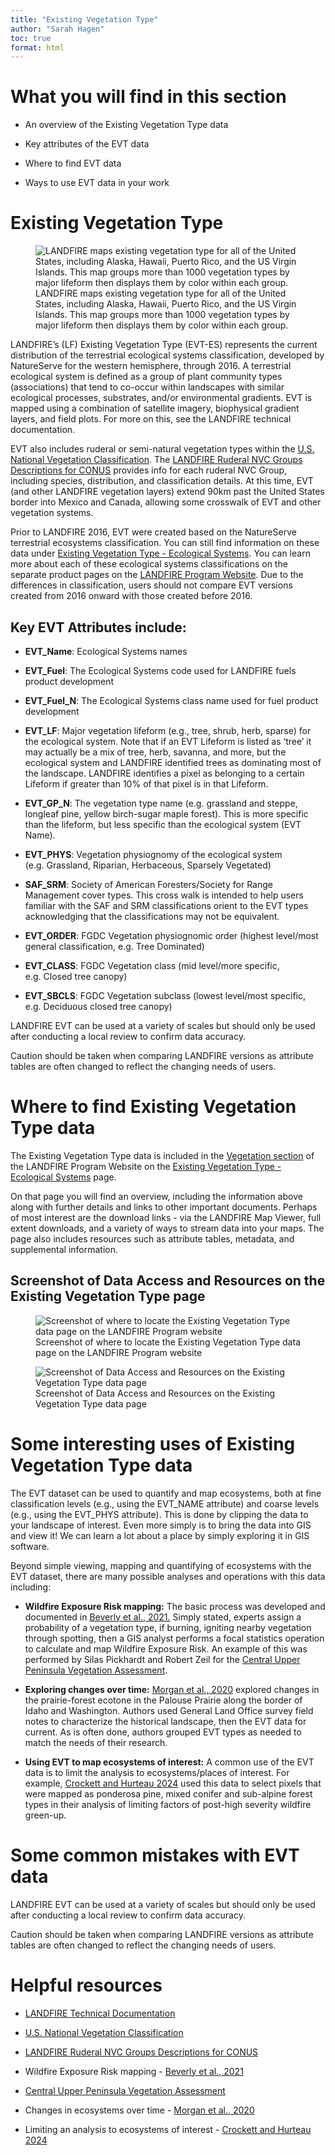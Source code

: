 ```yaml
---
title: "Existing Vegetation Type"
author: "Sarah Hagen"
toc: true
format: html
---
```


# What you will find in this section

-   An overview of the Existing Vegetation Type data

-   Key attributes of the EVT data

-   Where to find EVT data

-   Ways to use EVT data in your work

# Existing Vegetation Type

![LANDFIRE maps existing vegetation type for all of the United States, including Alaska, Hawaii, Puerto Rico, and the US Virgin Islands. This map groups more than 1000 vegetation types by major lifeform then displays them by color within each group.](images/EVT_map.bmp){fig-alt="A map of LANDFIRE Existing Vegetation Type for the Contiguous US, Alaska, Hawaii, and Puerto Rico and the US Virgin Islands."}

LANDFIRE's (LF) Existing Vegetation Type (EVT-ES) represents the current distribution of the terrestrial ecological systems classification, developed by NatureServe for the western hemisphere, through 2016. A terrestrial ecological system is defined as a group of plant community types (associations) that tend to co-occur within landscapes with similar ecological processes, substrates, and/or environmental gradients. EVT is mapped using a combination of satellite imagery, biophysical gradient layers, and field plots. For more on this, see the LANDFIRE technical documentation.

EVT also includes ruderal or semi-natural vegetation types within the [U.S. National Vegetation Classification](https://usnvc.org/). The [LANDFIRE Ruderal NVC Groups Descriptions for CONUS](https://landfire.gov/documents/LANDFIRE_Ruderal_NVC_Groups_Descriptions_CONUS.pdf) provides info for each ruderal NVC Group, including species, distribution, and classification details. At this time, EVT (and other LANDFIRE vegetation layers) extend 90km past the United States border into Mexico and Canada, allowing some crosswalk of EVT and other vegetation systems.

::: callout-important
Prior to LANDFIRE 2016, EVT were created based on the NatureServe terrestrial ecosystems classification. You can still find information on these data under [Existing Vegetation Type - Ecological Systems](https://landfire.gov/vegetation/evt). You can learn more about each of these ecological systems classifications on the separate product pages on the [LANDFIRE Program Website](https://landfire.gov/vegetation). Due to the differences in classification, users should not compare EVT versions created from 2016 onward with those created before 2016.
:::

## Key EVT Attributes include:

-   **EVT_Name**: Ecological Systems names

-   **EVT_Fuel**: The Ecological Systems code used for LANDFIRE fuels product development

-   **EVT_Fuel_N**: The Ecological Systems class name used for fuel product development

-   **EVT_LF**: Major vegetation lifeform (e.g., tree, shrub, herb, sparse) for the ecological system. Note that if an EVT Lifeform is listed as ‘tree’ it may actually be a mix of tree, herb, savanna, and more, but the ecological system and LANDFIRE identified trees as dominating most of the landscape. LANDFIRE identifies a pixel as belonging to a certain Lifeform if greater than 10% of that pixel is in that Lifeform.

-   **EVT_GP_N**: The vegetation type name (e.g. grassland and steppe, longleaf pine, yellow birch-sugar maple forest). This is more specific than the lifeform, but less specific than the ecological system (EVT Name).

-   **EVT_PHYS**: Vegetation physiognomy of the ecological system (e.g. Grassland, Riparian, Herbaceous, Sparsely Vegetated)

-   **SAF_SRM**: Society of American Foresters/Society for Range Management cover types. This cross walk is intended to help users familiar with the SAF and SRM classifications orient to the EVT types acknowledging that the classifications may not be equivalent.

-   **EVT_ORDER**: FGDC Vegetation physiognomic order (highest level/most general classification, e.g. Tree Dominated)

-   **EVT_CLASS**: FGDC Vegetation class (mid level/more specific, e.g. Closed tree canopy)

-   **EVT_SBCLS**: FGDC Vegetation subclass (lowest level/most specific, e.g. Deciduous closed tree canopy)

::: callout-tip
LANDFIRE EVT can be used at a variety of scales but should only be used after conducting a local review to confirm data accuracy. 

Caution should be taken when comparing LANDFIRE versions as attribute tables are often changed to reflect the changing needs of users.
:::

# Where to find Existing Vegetation Type data

The Existing Vegetation Type data is included in the [Vegetation section](https://landfire.gov/vegetation) of the LANDFIRE Program Website on the [Existing Vegetation Type - Ecological Systems](https://landfire.gov/vegetation/evt) page.

On that page you will find an overview, including the information above along with further details and links to other important documents. Perhaps of most interest are the download links - via the LANDFIRE Map Viewer, full extent downloads, and a variety of ways to stream data into your maps. The page also includes resources such as attribute tables, metadata, and supplemental information.

## Screenshot of Data Access and Resources on the Existing Vegetation Type page

![Screenshot of where to locate the Existing Vegetation Type data page on the LANDFIRE Program website](images/EVT_lfgov.bmp){fig-alt="Arrow pointing to the Existing Vegetation Type - Ecological Systems link on the Vegetation page of the LANDFIRE Program website main page under the Current Vegetation section."}

![Screenshot of Data Access and Resources on the Existing Vegetation Type data page ](images/EVT_page.bmp){fig-alt="Location on landfire.gov, the LANDFIRE Program website, of where to find the Data Access and Resources sections of the Existing Vegetation Type data page. When you browse to landfire.gov/vegetation/evt, these resources are near the bottom of the page under the Data Access and Existing Vegetation Type Resources headings."}

# Some interesting uses of Existing Vegetation Type data

The EVT dataset can be used to quantify and map ecosystems, both at fine classification levels (e.g., using the EVT_NAME attribute) and coarse levels (e.g., using the EVT_PHYS attribute). This is done by clipping the data to your landscape of interest. Even more simply is to bring the data into GIS and view it! We can learn a lot about a place by simply exploring it in GIS software.

Beyond simple viewing, mapping and quantifying of ecosystems with the EVT dataset, there are many possible analyses and operations with this data including:

-   **Wildfire Exposure Risk mapping:** The basic process was developed and documented in [Beverly et al., 2021.](https://link.springer.com/article/10.1007/s10980-020-01173-8) Simply stated, experts assign a probability of a vegetation type, if burning, igniting nearby vegetation through spotting, then a GIS analyst performs a focal statistics operation to calculate and map Wildfire Exposure Risk. An example of this was performed by Silas Pickhardt and Robert Zeil for the [Central Upper Peninsula Vegetation Assessment](https://conservation-data-lab.github.io/cup_assessment/fire.html).

-   **Exploring changes over time:** [Morgan et al., 2020](https://link.springer.com/article/10.1186/s42408-019-0061-9#Abs1) explored changes in the prairie-forest ecotone in the Palouse Prairie along the border of Idaho and Washington. Authors used General Land Office survey field notes to characterize the historical landscape, then the EVT data for current. As is often done, authors grouped EVT types as needed to match the needs of their research.

-   **Using EVT to map ecosystems of interest:** A common use of the EVT data is to limit the analysis to ecosystems/places of interest. For example, [Crockett and Hurteau 2024](https://link.springer.com/article/10.1186/s42408-024-00264-0) used this data to select pixels that were mapped as ponderosa pine, mixed conifer and sub-alpine forest types in their analysis of limiting factors of post-high severity wildfire green-up.

# Some common mistakes with EVT data

LANDFIRE EVT can be used at a variety of scales but should only be used after conducting a local review to confirm data accuracy. 

Caution should be taken when comparing LANDFIRE versions as attribute tables are often changed to reflect the changing needs of users.

# Helpful resources
- [LANDFIRE Technical Documentation](https://www.usgs.gov/publications/landfire-technical-documentation)

- [U.S. National Vegetation Classification](https://usnvc.org/)

- [LANDFIRE Ruderal NVC Groups Descriptions for CONUS](https://landfire.gov/documents/LANDFIRE_Ruderal_NVC_Groups_Descriptions_CONUS.pdf)

- Wildfire Exposure Risk mapping - [Beverly et al., 2021](https://link.springer.com/article/10.1007/s10980-020-01173-8)

- [Central Upper Peninsula Vegetation Assessment](https://conservation-data-lab.github.io/cup_assessment/fire.html)

- Changes in ecosystems over time - [Morgan et al., 2020](https://link.springer.com/article/10.1186/s42408-019-0061-9#Abs1)

- Limiting an analysis to ecosystems of interest  - [Crockett and Hurteau 2024](https://link.springer.com/article/10.1186/s42408-024-00264-0)
